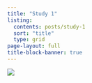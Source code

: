 ```yaml
---
title: "Study 1"
listing:
  contents: posts/study-1
  sort: "title"
  type: grid
page-layout: full
title-block-banner: true
---
```


<img class="circular_image" src=images/tunnel-view.jpg>

<br>
